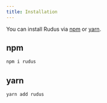 ```yaml
---
title: Installation
---
```


You can install Rudus via [npm](https://npmjs.com) or [yarn](https://yarnpkg.com/).

## npm

```bash
npm i rudus
```

## yarn

```bash
yarn add rudus
```
